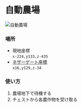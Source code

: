 # 自動農場

![自動農場](../../public/images/villager-auto_0.png)
### 場所  
- 現地座標  
`x-224,y133,z-435`  
- [ネザーゲート座標](../world/nether-portal)  
`x16,y129,z-34`

### 使い方
1. 農場地下で待機する 
2. チェストから各農作物を受け取る